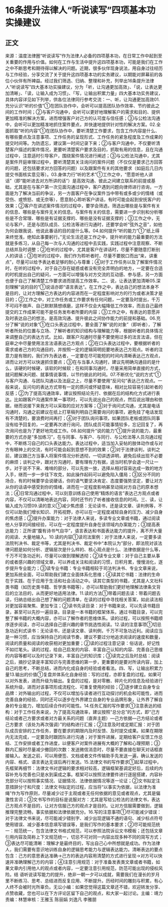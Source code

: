 # 16条提升法律人“听说读写”四项基本功实操建议
## 正文
来源：温度法律圈“听说读写”作为法律人必备的四项基本功，在日常工作中起到至关重要的作用与价值。如何在工作与生活中提升这四项基本功，可能是我们在工作之中不断思考和期待得以解决的问题。近期，很多伙伴现身说法，用自身过往经历与工作经验，分享交流了关于提升这四项基本功的实务建议，以期能对屏幕前的各位小伙伴有所裨益。经过我们筛选、归纳、整理和补充，列举出16条提升法律人“听说读写”四大基本功实操建议，分为「听，让沟通更加高效」、「说，让表达更加清晰」、「读，让输入成为习惯」、「写，让输出积累力量」四大基本功实务建议，具体内容详见如下列举，供各位法律同行参考交流：一、听，让沟通更加高效01.充分认识“听的价值”①在团队协作中，会听可以提高团队协作效率、节约彼此之间的工作时间；②与客户沟通中，会听可以更好地理解客户的需求和目的、提供更加精准的解决方案，进而增强客户对己方的认可度与信任感；③与公检法沟通中，会听可以更加精准地抓住案件要点，并快速地提供针对性的解决方案。02.全面抓取“听的内容”①在团队协作中，要听清楚工作要求，包含工作内容是什么、有哪些要点及注意事项、工作任务的呈现形式、工作任务的紧急程度及工作成果的提交时间等。为防遗忘，建议第一时间记录下来；②与客户沟通中，不仅要听清楚客户描述的案件情况，更要听清楚客户要求及目的，抓取有用的信息，且在沟通过程中，注意适时引导客户，围绕案件情况进行阐述；③与公检法沟通中，尤其是案件开庭审理过程中，要听清楚其关注询问的案件问题（不仅仅是要求己方回答的问题，还包括要求对方回答的问题）以及跟案件有关的其他要求（如庭后几日内提交书面核实意见等）。03.身体力行“听的艺术”①工作之中，“愿意听他人讲话”（即“能听进去对方所讲的话”）是高效沟通、彼此之间建立联系的前提或基础，尤其是在与客户第一次见面沟通过程中，客户遇到问题向律师进行咨询，一方面是为了解决当前的争议，另一方面客户在争议案件当中带有或多或少的情绪（或受伤、或愤怒、或无奈等），愿意耐心聆听客户讲话，有时可能会起到安抚客户的效果；②客户在讲述案件情况的过程中，要学会筛选，筛选出哪些是与案件有关的信息、哪些是与案件无关的信息。与案件有关的信息，需要进一步识别和分析哪些是不合常理、哪些是有证据支撑的、哪些是没有证据支撑的；③工作之中，无论与客户，还是与团队成员、公检法等进行沟通时，还要学会听“弦外之音”，如他为何会跟我说、他说此番话的目的是什么等。04.如何提升“听的能力”①“纸上得来终觉浅，绝知此事要躬行。”无论生活还是工作之中，提升听的能力最重要的方法就是多练习，从自己每一次与人沟通的过程中去实践，实践过程中注意观察、不断总结并及时调整；②在听的过程中，尤其是客户在讲话时，尽量不要随意打断别人的讲话；③在听的过程中，我们作为聆听者时，尽量不要脱口而出“来，讲重点”，尽量可以给予表达者足够的耐心与尊重；④对于工作任务以及了解案件情况时，在听的过程中，对于自己存在疑惑或者没有完全弄明白的地方，一定要在合适的时机提出自己的疑问，一方面可以增强与对方交流的互动感、参与感，另一方面也便于自己了解清楚工作要求进而提高工作效率。二、说，让表达更加清晰05.深刻理解“说的目的”①说话亦即“语言表达”。在工作之中，表达自己的想法本身不是目的，让对方理解己方表达的内容进而在一定程度影响对方的行为或者决策才是目的；②工作之中，对工作任务或工作要求有任何问题，一定要及时提出，千万不可闷不做声、自己默默猜想琢磨，这样不仅会大幅降低工作效率，而且自己最终提交的工作成果可能不是任务发布者所要的内容；③工作之中，有表达的意愿并及时表达自己的想法，是高效沟通、提升彼此之间协作能力的前提和基础。06.充分了解“说的对象”①在口头表达过程中，要全面了解“说的对象”（即听者），了解听者所处的位置与立场、了解听者的知识结构与理解能力等，根据听者的具体情况来调整自己的表达方式。比如，跟客户沟通时尽量不要使用过多的法言法语，但在庭审之中尽量使用法言法语表达己方观点；②在口头表达过程中，要根据听者的需求或者己方的沟通目的，并按照一定的逻辑简明扼要地表达己方观点。听者的注意力是有限的，我们作为表达者，一定要在尽可能短的时间内清晰表达己方观点，进而让对方可以快速抓住要点；③在与当事人沟通时，建议先明确沟通目的是什么，该硬的时候硬，该软的时候软；在和同事沟通时，尽量采用简单直接的方式，就问题解决问题、就事情说事情，以节约彼此的时间。07.不断优化“说的方式”①与客户沟通、与团队沟通以及法庭之上，尽量不要使用“反问句”表达己方观点。一般来说，反问句的表达方式带有一定的质问或怀疑意味，相对比较容易引起听者的反感；②为了提高沟通效率，建议按照结论先行、依据在后的结构化方式进行表达。比如跟客户沟通案件某一事项时，可以先说出自己的观点，然后说出理由和依据，继而说接下来我方可以采取的应对方案等；③对于询问式沟通，尤其是电话沟通时，沟通之前建议在纸上打草稿列明自己需要询问的事项，避免挂了电话发现有不清楚的，要浪费时间再打；④对于团队询问事项，如果团队老板或团队同事没有给予回复的，一定要再次进行询问，团队成员可能事情较多，忘记回复了，再次询问也是为了更好地完成工作。08.如何提升“说的能力”①提升说的能力，最重要的方式亦是“多加练习”，在与同事、与客户、与同行、与公检法等人员沟通过程中，不断练习自己的口头表达能力。表达过程中，适当加入妥帖的肢体动作或与对方有眼神上的交流，有时可能会起到意想不到的效果；②对于法律谈判，谈判之前，建议跟己方当事人将案件情况分析透彻，一切讲透讲明，避免后续出现不必要的麻烦；谈判之中，跟对方沟通时，要有理有力有据，适当时机学会退一尺让一步。对于说不下来、难啃的部分，可以先放一放，选择从相对容易达成一致的地方入手，继而一步一步往下攻克，如此操作起码可以避免陷入僵局；③区分不同的场合，有的时候要学会说硬话，你的语气要坚决肯定、态度要强势坚定，要让对方从你的话语中感受到你的情绪，进而在一定程度影响甚至动摇对方自己的原本想法；④日常沟通过程中，可以刻意训练自己使用“精炼的语言”表达己方观点或者内容，不仅可以清晰地表达内容，同时还节约了听者接收信息的时间。三、读，让输入成为习惯09.读的意义①减少焦虑感：无论读书，还是读文章、读判例等，不仅可以助我们增长知识、开拓视野，亦可以在一定程度减轻自身的压力、减少自身的焦虑感；②提升办案能力：对于法律人来说，多读专业文章或书籍，通过阅读他人分享的间接经验，可以在一定程度提升自身在该领域内办案能力；③提高表达能力：正所谓“腹有诗书气自华”，语言表达和书面表达能力的提升，离不开大量的阅读、大量地输入。10.读的内容①读司法案例：对于法律人来说，一定要多读法院判决书、裁定书等，尤其是判决书、裁定书中“本院认为”部分，即法院对该法律问题是如何分析、逻辑层次是什么样的、核心观点是什么、法律依据是什么等，千万不可急功近利，尽量可以做到理解透彻；②读专业文章：对于自己主要从事的或者感兴趣的领域文章，可以养成关注和阅读的习惯，日积月累，慢慢消化，逐步提升专业能力；③读专业书籍：专业书籍相较于司法判决书、专业文章来说，更加系统全面，可以帮助我们建立全面体系化思维；④读其它书籍：法律的生命在于实践、在于应用于生活和社会活动之中。读其它类型的书籍，尤其是人文社科类书籍（如历史类书籍、哲学类书籍等），亦可以帮助我们更好地理解法律条文背后的立法目的，从而更好地适用法律。11.读的方法①带着问题去读：带着问题去读，归纳总结出自己想了解的问题清单，在读的过程中寻找相关答案，如此读法相对更加容易聚焦、更加专注；②读书先读目录：对于书籍来说，可以先读书籍目录，甚至可以先抄一遍目录。目录是一本书籍的框架体系，通过书籍目录，可以完整了解书籍的大概内容，亦可以了解作者的思维体系。读的过程，可以按照书籍顺序逐步阅读，亦可以选择自己感兴趣的章节挑选性阅读。12.读的注意事项①切忌急功近利式读书：无论读书，还是读文章、读判例，千万不可急功近利。阅读应当是一种习惯，应当保持自己的阅读节奏，建议不要过分地追求阅读的速度和数量，阅读的质量和阅读的收获相对更加重要；②读的过程注意记录：俗话说，好记性不如烂笔头。读的过程，给自己启发的内容、丰富自己认知的内容、完善自己思维的内容等都可以及时记录下来，丰富自己的知识库；③读完之后及时总结：阅读之后，摘抄记录是丰富知识与完善思维的第一步，更重要的是要对所读内容，加上自己的思考，不断总结，进而内化成自身的经验或者看法。四、写，让输出积累力量13.输出的价值①复盘并体系化自身经验：写的过程，亦即复盘的过程。如果可以对外发表，进而升级为输出。复盘的过程，是对零散、碎片化的信息及经验进行系统升级，进而对该事项形成流程化、可重复使用的经验；②逐步建立自身专业品牌：对外输出的过程，不仅可以增加与读者进行互动探讨的机会和可能性，进而完善自身的经验，同时还可以逐步在外界建立自身的专业品牌形象，让外界了解自身的专业能力，增加后续合作的可能性。14.任务汇报的写作要求①注意表达的结构：对于工作任务来说，为了提高沟通效率，建议按照“总分总”的方式，即“己方结论或者己方要求或者对方最关系的问题（直奔主题）—己方依据—己方结论或者己方要求（该处为再次强调）”的结构进行汇报；②注意及时或定期汇报：对于团队成员安排的工作任务，要在要求的期限内及时反馈、及时提交成果。如果在期限内无法完成，一定要及时跟团队进行沟通；对于案件进展，定期给客户反馈工作总结、工作安排或者工作进度，以便客户对案件进展有大概的了解和心理预期；③群内汇报时尽量减少撤回的次数：发送微信消息时，尽量不要直接在聊天对话框直接输入。发送之前，可以用便签、文档或者文件传输助手先发送一遍，确认发送的内容、格式、语言表达无误后再行发送。15.法律文书的写作要求①起草过程中，先框架再细节：法律文书对逻辑的要求相对较高，逻辑框架基调定好后，后续的内容补充与完善也只是水到渠成之事。框架可以按照法律要件进行逐层搭建，内容补充部分可以按照事实情况、证据情况、法律依据情况等逐一论证；②文书拟定注意措辞分寸和尺度：法律文书拟定的过程，应当将“以事实为依据，以法律为准绳”作为写作原则，尽量减少过于主观或者无任何依据的意见或者观点，尤其是偏激性言词；③文书写作的目标是说服对方：尤其是写给公检法的法律文书，表达己方观点不是目的，让对方信服己方的观点才是目的。让对方信服需要做到，逻辑推理完整流畅，事实依据和法律依据充分。16.写的注意事项①尽可能减少错误：对于法律文书来说，尽可能减少错别字、减少出现逻辑不通的语句、减少标点符号使用错误、减少基本信息填写错误等，是我们写作的基本要求；②尽可能规范统一：规范统一，包含法律文书格式规范，可以参照法院诉讼文书模板；还包括文章引用内容及简称上下文规范统一，切忌不可对同一内容出现多种不同的简写方式；③表达尽可能清晰：理解才是最终目的，写出自己心中所想就是成功。作为法律人，我们需要有意识地训练自身的逻辑思考能力与逻辑表达能力。清晰表达的要点包含：己方的意思表达准确→己方的表达内容用清楚的方式进行呈现→对方可以快速并准确理解己方的内容；④注意引用规范：对于准备发表类文章或者书籍，如果文章内引用他人的观点或者内容，一定要注意引用规范，防范可能出现的侵权风险。结 语听说读写能力的提升，绝非一朝一夕可以成就，需要我们在漫长的岁月里不断练习、思考、总结进而反复应用、不断提升。历经时间的雕刻与积累，有心人终不会被时光所辜负。无讼小编：如果您觉得这篇文章还不错，欢迎转发分享、点赞收藏，您也可以在下方评论区留下自己的观点，和大家一起讨论。主编：靖力责编：林慧审核：王雅玉 陈丽娟 刘逸凡 李雅朋